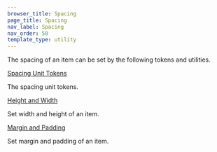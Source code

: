 ```yaml
---
browser_title: Spacing
page_title: Spacing
nav_label: Spacing
nav_order: 50
template_type: utility
---
```


The spacing of an item can be set by the following tokens and utilities.

<a
	href="/foundations/spacing/spacing-unit-tokens"
	className="header-styled-link">
	Spacing Unit Tokens
</a>

The spacing unit tokens.

<a href="/foundations/spacing/height-width" className="header-styled-link">
	Height and Width
</a>

Set width and height of an item.

<a href="/foundations/spacing/margin-padding" className="header-styled-link">
	Margin and Padding
</a>

Set margin and padding of an item.
